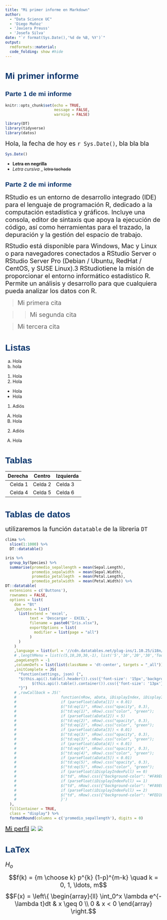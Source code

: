 ```yaml
---
title: "Mi primer informe en Markdown"
author: 
  - "Data Science UC"
  - 'Diego Muñoz'
  - 'Javiera Preuss'
  - 'Josefa Silva'
date: "`r format(Sys.Date(),'%d de %B, %Y')`"
output:
  rmdformats::material:
  code_folding: show #hide
---
```


```{=html}
<script>
  $(document).ready(function() {
    $head = $('#header');
    $head.prepend('<img src=\"https://raw.githubusercontent.com/DiegoHoliwis/DIGITAPALOOZA_2022/main/Presentaci%C3%B3n/media/logo3.png" style=\"float: left;width: 200px;\" />')
  });
</script>

<style>
  p {
    font-size: 20px;
    line-height: 24px;
    margin: 0px 0px 12px 0px;
  }

h1, h2, h3, h4, h5, h6, legend {
  font-family: Arial, sans-serif;
  font-weight: 600;
  color: #04346c;
}

.header-panel  {
  background-color: #04346c;
}

.nav-tabs{
  background-color:#04346c9e;
}

.nav-tabs > li > a{
  background-color: #04346c9e !important;
    <!-- border: medium none; -->
    <!-- border-radius: 0; -->
    <!-- color:#fff; -->
}

.pages .nav-tabs>li.active>a {
  background-color: #04346c !important;
}

</style>
```

# Mi primer informe 

## Parte 1 de mi informe

```r
knitr::opts_chunk$set(echo = TRUE,
                      message = FALSE,
                      warning = FALSE)
```

```r
library(DT)
library(tidyverse)
library(datos)
```

Hola, la fecha de hoy es `r Sys.Date()`, bla bla bla

```r
Sys.Date()
```

- **Letra en negrilla**
- *Letra cursiva*
_ ~~letra tachada~~

## Parte 2 de mi informe

<div>
RStudio es un entorno de desarrollo integrado (IDE) para el lenguaje de programación R, dedicado a la computación estadística y gráficos. Incluye una consola, editor de sintaxis que apoya la ejecución de código, así como herramientas para el trazado, la depuración y la gestión del espacio de trabajo.
</div>

RStudio está disponible para Windows, Mac y Linux o para navegadores conectados a RStudio Server o RStudio Server Pro (Debian / Ubuntu, RedHat / CentOS, y SUSE Linux).3​ RStudiotiene la misión de proporcionar el entorno informático estadístico R. Permite un análisis y desarrollo para que cualquiera pueda analizar los datos con R.

> Mi primera cita

>> Mi segunda cita
  
> Mi tercera cita


# Listas

a) Hola
b) hola

1. Hola
2. Hola

- Hola
- Hola

1) Adiós
  A) Hola
  B) Hola
2) Adiós
  A) Hola


# Tablas

 Derecha   |  Centro   | Izquierda
 ---------:|:---------:| :----------
 Celda 1   | Celda 2   | Celda 3
 Celda 4   | Celda 5   | Celda 6

# Tablas de datos

utilizaremos la función `datatable` de la libreria `DT`

```r
clima %>% 
  slice(1:1000) %>% 
  DT::datatable()
```

```r
iris %>% 
  group_by(Species) %>% 
  summarise(promedio_sepallength = mean(Sepal.Length),
            promedio_sepalwidth  = mean(Sepal.Width),
            promedio_petallegth  = mean(Petal.Length),
            promedio_petalwidth  = mean(Petal.Width)) %>% 
DT::datatable(
  extensions = c('Buttons'),
  rownames = FALSE,
  options = list(
    dom = "Bt"
    ,buttons = list(
      list(extend = 'excel',
           text = 'Descargar - EXCEL',
           filename = paste0("Iris.xlsx"),
           exportOptions = list(
             modifier = list(page = "all")
           )
      )
    )
    ,language = list(url = '//cdn.datatables.net/plug-ins/1.10.25/i18n/Spanish.json')
    # ,lengthMenu = list(c(5,10,20,30,-1), list('5','10','20','30','Todo'))
    ,pageLength = -1
    ,columnDefs = list(list(className = 'dt-center', targets = "_all"))
    ,initComplete = JS(
      "function(settings, json) {",
      "$(this.api().table().header()).css({'font-size': '15px','background-color': '#04346c', 'color': '#fff'});
            $(this.api().table().container()).css({'font-size': '13px'})",
      "}")
    # ,rowCallback = JS('
    #                    function(nRow, aData, iDisplayIndex, iDisplayIndexFull,displayNum) {
    #                    if (parseFloat(aData[1]) < 0.01)
    #                    $("td:eq(1)", nRow).css("opacity", 0.3),
    #                    $("td:eq(1)", nRow).css("color", "green");
    #                    if (parseFloat(aData[2]) < 5)
    #                    $("td:eq(2)", nRow).css("opacity", 0.3),
    #                    $("td:eq(2)", nRow).css("color", "green");
    #                    if (parseFloat(aData[3]) < 0.01)
    #                    $("td:eq(3)", nRow).css("opacity", 0.3),
    #                    $("td:eq(3)", nRow).css("color", "green");
    #                    if (parseFloat(aData[4]) < 0.01)
    #                    $("td:eq(4)", nRow).css("opacity", 0.3),
    #                    $("td:eq(4)", nRow).css("color", "green");
    #                    if (parseFloat(aData[5]) < 0.01)
    #                    $("td:eq(5)", nRow).css("opacity", 0.3),
    #                    $("td:eq(5)", nRow).css("color", "green");
    #                    if (parseFloat(iDisplayIndexFull) == 0)
    #                    $("td", nRow).css({"background-color": "#FA9E08"});
    #                    if (parseFloat(iDisplayIndexFull) == 1)
    #                    $("td", nRow).css({"background-color": "#FA9E08"});
    #                    if (parseFloat(iDisplayIndexFull) == 2)
    #                    $("td", nRow).css({"background-color": "#FED187"});
    #                    }')
  ),
  fillContainer = TRUE,
  class = "display") %>% 
  formatRound(columns = c('promedio_sepallength'), digits = 0)
```


[Mi perfil](https://www.linkedin.com/in/diegomu%C3%B1ozu/)
![](https://www.diplomadosonline.com/wp-content/uploads/2020/02/What_is_Data_Science-1080x675.jpg)
![](https://raw.githubusercontent.com/DiegoHoliwis/DIGITAPALOOZA_2022/main/Presentaci%C3%B3n/media/logo3.png)

# LaTex

$H_o$


$$f(k) = {m \choose k} p^{k} (1-p)^{m-k} \quad k = 0, 1, \ldots, m$$

$$F(x) = \left\{
\begin{array}{ll}
\int_0^x \lambda e^{-\lambda t}dt & x \geq 0  \\ 0   & x < 0
\end{array} \right.$$








